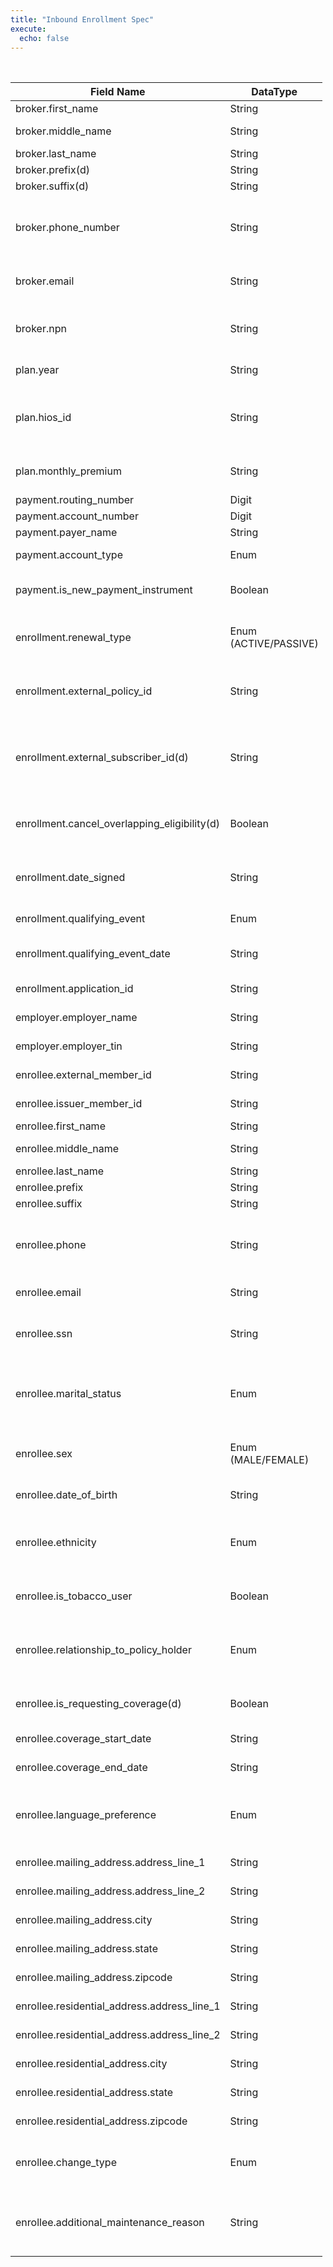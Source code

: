 ```yaml
---
title: "Inbound Enrollment Spec"
execute:
  echo: false
---
```

+----------------------------------------------+-----------------------+-----------------------------------------------------------------------------------------------------------------+--------------------------------------------------+---------------------------------------------------------------------+----------+------------+
| Field Name                                   | DataType              | Description                                                                                                     | Format                                           | Example                                                             | Length   | Required   |
+==============================================+=======================+=================================================================================================================+==================================================+=====================================================================+==========+============+
| broker.first_name                            | String                | Broker First Name                                                                                               |                                                  |                                                                     | 50       | N          |
+----------------------------------------------+-----------------------+-----------------------------------------------------------------------------------------------------------------+--------------------------------------------------+---------------------------------------------------------------------+----------+------------+
| broker.middle_name                           | String                | Broker Middle Name                                                                                              |                                                  |                                                                     | 50       | N          |
+----------------------------------------------+-----------------------+-----------------------------------------------------------------------------------------------------------------+--------------------------------------------------+---------------------------------------------------------------------+----------+------------+
| broker.last_name                             | String                | Broker Last Name                                                                                                |                                                  |                                                                     | 50       | N          |
+----------------------------------------------+-----------------------+-----------------------------------------------------------------------------------------------------------------+--------------------------------------------------+---------------------------------------------------------------------+----------+------------+
| broker.prefix(d)                             | String                | Broker Prefix                                                                                                   |                                                  |                                                                     | 4        | N          |
+----------------------------------------------+-----------------------+-----------------------------------------------------------------------------------------------------------------+--------------------------------------------------+---------------------------------------------------------------------+----------+------------+
| broker.suffix(d)                             | String                | Broker Suffix                                                                                                   |                                                  |                                                                     | 4        | N          |
+----------------------------------------------+-----------------------+-----------------------------------------------------------------------------------------------------------------+--------------------------------------------------+---------------------------------------------------------------------+----------+------------+
| broker.phone_number                          | String                | Broker's phone number                                                                                           | Valid 10-digit Phone Number (No delimiters)      | 5109027836                                                          | 15       | N          |
+----------------------------------------------+-----------------------+-----------------------------------------------------------------------------------------------------------------+--------------------------------------------------+---------------------------------------------------------------------+----------+------------+
| broker.email                                 | String                | Broker's email address                                                                                          | Valid Email Format (No delimiters)               | john@test.com                                                       | 50       | N          |
+----------------------------------------------+-----------------------+-----------------------------------------------------------------------------------------------------------------+--------------------------------------------------+---------------------------------------------------------------------+----------+------------+
| broker.npn                                   | String                | Broker's National Producer Number - required for enrollee attribution                                           | Valid 9-digit NPN (No delimiters)                | 123530000                                                           | 25       | N          |
+----------------------------------------------+-----------------------+-----------------------------------------------------------------------------------------------------------------+--------------------------------------------------+---------------------------------------------------------------------+----------+------------+
| plan.year                                    | String                | Plan Year                                                                                                       | Valid plan year                                  | 2025                                                                | 4        | Y          |
+----------------------------------------------+-----------------------+-----------------------------------------------------------------------------------------------------------------+--------------------------------------------------+---------------------------------------------------------------------+----------+------------+
| plan.hios_id                                 | String                | HIOS id                                                                                                         | 14 digit HIOS id code including variant          | 50221NJ0040001-02                                                   | 15       | Y          |
+----------------------------------------------+-----------------------+-----------------------------------------------------------------------------------------------------------------+--------------------------------------------------+---------------------------------------------------------------------+----------+------------+
| plan.monthly_premium                         | String                | Plan Monthly Premium                                                                                            | Valid decimal value                              | 999.99                                                              | 20       | Y          |
+----------------------------------------------+-----------------------+-----------------------------------------------------------------------------------------------------------------+--------------------------------------------------+---------------------------------------------------------------------+----------+------------+
| payment.routing_number                       | Digit                 |                                                                                                                 |                                                  | 021000021                                                           |          | N          |
+----------------------------------------------+-----------------------+-----------------------------------------------------------------------------------------------------------------+--------------------------------------------------+---------------------------------------------------------------------+----------+------------+
| payment.account_number                       | Digit                 |                                                                                                                 |                                                  |                                                                     |          | N          |
+----------------------------------------------+-----------------------+-----------------------------------------------------------------------------------------------------------------+--------------------------------------------------+---------------------------------------------------------------------+----------+------------+
| payment.payer_name                           | String                | The name of payer                                                                                               |                                                  |                                                                     |          | N          |
+----------------------------------------------+-----------------------+-----------------------------------------------------------------------------------------------------------------+--------------------------------------------------+---------------------------------------------------------------------+----------+------------+
| payment.account_type                         | Enum                  | The account type of ACH                                                                                         |                                                  | CHECKING                                                            |          | N          |
+----------------------------------------------+-----------------------+-----------------------------------------------------------------------------------------------------------------+--------------------------------------------------+---------------------------------------------------------------------+----------+------------+
| payment.is_new_payment_instrument            | Boolean               | True if this is new or updated payment instrument                                                               |                                                  |                                                                     |          | Y          |
+----------------------------------------------+-----------------------+-----------------------------------------------------------------------------------------------------------------+--------------------------------------------------+---------------------------------------------------------------------+----------+------------+
| enrollment.renewal_type                      | Enum (ACTIVE/PASSIVE) | Renewal Type                                                                                                    | Valid enum value (See DataType column)           | INITIATION                                                          |          | N          |
+----------------------------------------------+-----------------------+-----------------------------------------------------------------------------------------------------------------+--------------------------------------------------+---------------------------------------------------------------------+----------+------------+
| enrollment.external_policy_id                | String                | Unique identifier for the policy (coming from the partner)(important)                                           |                                                  |                                                                     |          | N          |
+----------------------------------------------+-----------------------+-----------------------------------------------------------------------------------------------------------------+--------------------------------------------------+---------------------------------------------------------------------+----------+------------+
| enrollment.external_subscriber_id(d)         | String                | Required if PlanChange/Cancel enrollment<br>                                                                    |                                                  |                                                                     |          | N          |
|                                              |                       | Same as subscriber's external_member_id                                                                         |                                                  |                                                                     |          |            |
+----------------------------------------------+-----------------------+-----------------------------------------------------------------------------------------------------------------+--------------------------------------------------+---------------------------------------------------------------------+----------+------------+
| enrollment.cancel_overlapping_eligibility(d) | Boolean               | Term or cancel existing eligibility if it overlaps and prefer new one                                           | Valid Boolean String                             | False                                                               |          | N          |
+----------------------------------------------+-----------------------+-----------------------------------------------------------------------------------------------------------------+--------------------------------------------------+---------------------------------------------------------------------+----------+------------+
| enrollment.date_signed                       | String                | Time when broker or consumer submitted their enrollment                                                         | ISO Format                                       | 2011-11-04 00:05:23.283+00:00                                       |          | Y          |
+----------------------------------------------+-----------------------+-----------------------------------------------------------------------------------------------------------------+--------------------------------------------------+---------------------------------------------------------------------+----------+------------+
| enrollment.qualifying_event                  | Enum                  | Enrollment Qualifying Event                                                                                     |                                                  |                                                                     |          | N          |
+----------------------------------------------+-----------------------+-----------------------------------------------------------------------------------------------------------------+--------------------------------------------------+---------------------------------------------------------------------+----------+------------+
| enrollment.qualifying_event_date             | String                | Enrollment Qualifying Event Date                                                                                | YYYY-MM-DD                                       | 1996-01-01                                                          |          | N          |
+----------------------------------------------+-----------------------+-----------------------------------------------------------------------------------------------------------------+--------------------------------------------------+---------------------------------------------------------------------+----------+------------+
| enrollment.application_id                    | String                | The ID of the application                                                                                       |                                                  |                                                                     |          | N          |
+----------------------------------------------+-----------------------+-----------------------------------------------------------------------------------------------------------------+--------------------------------------------------+---------------------------------------------------------------------+----------+------------+
| employer.employer_name                       | String                | The name of employer                                                                                            |                                                  |                                                                     |          |            |
+----------------------------------------------+-----------------------+-----------------------------------------------------------------------------------------------------------------+--------------------------------------------------+---------------------------------------------------------------------+----------+------------+
| employer.employer_tin                        | String                | The tax number of employer                                                                                      |                                                  |                                                                     |          |            |
+----------------------------------------------+-----------------------+-----------------------------------------------------------------------------------------------------------------+--------------------------------------------------+---------------------------------------------------------------------+----------+------------+
| enrollee.external_member_id                  | String                | member ID defined by vendor                                                                                     |                                                  |                                                                     |          | Y          |
+----------------------------------------------+-----------------------+-----------------------------------------------------------------------------------------------------------------+--------------------------------------------------+---------------------------------------------------------------------+----------+------------+
| enrollee.issuer_member_id                    | String                | member ID defined by issuer                                                                                     |                                                  |                                                                     |          |            |
+----------------------------------------------+-----------------------+-----------------------------------------------------------------------------------------------------------------+--------------------------------------------------+---------------------------------------------------------------------+----------+------------+
| enrollee.first_name                          | String                | Enrollee First Name                                                                                             |                                                  |                                                                     |          | Y          |
+----------------------------------------------+-----------------------+-----------------------------------------------------------------------------------------------------------------+--------------------------------------------------+---------------------------------------------------------------------+----------+------------+
| enrollee.middle_name                         | String                | Enrollee Middle Name                                                                                            |                                                  |                                                                     |          | N          |
+----------------------------------------------+-----------------------+-----------------------------------------------------------------------------------------------------------------+--------------------------------------------------+---------------------------------------------------------------------+----------+------------+
| enrollee.last_name                           | String                | Enrollee Last Name                                                                                              |                                                  |                                                                     |          | Y          |
+----------------------------------------------+-----------------------+-----------------------------------------------------------------------------------------------------------------+--------------------------------------------------+---------------------------------------------------------------------+----------+------------+
| enrollee.prefix                              | String                | Enrollee Prefix                                                                                                 |                                                  |                                                                     |          | N          |
+----------------------------------------------+-----------------------+-----------------------------------------------------------------------------------------------------------------+--------------------------------------------------+---------------------------------------------------------------------+----------+------------+
| enrollee.suffix                              | String                | Enrollee Suffix                                                                                                 |                                                  |                                                                     |          | N          |
+----------------------------------------------+-----------------------+-----------------------------------------------------------------------------------------------------------------+--------------------------------------------------+---------------------------------------------------------------------+----------+------------+
| enrollee.phone                               | String                | Enrollee Phone Number                                                                                           | Valid 10-digit Phone Number (No delimiters)      | 5109027836                                                          |          | N          |
+----------------------------------------------+-----------------------+-----------------------------------------------------------------------------------------------------------------+--------------------------------------------------+---------------------------------------------------------------------+----------+------------+
| enrollee.email                               | String                | Enrollee Email                                                                                                  | Valid Email Format                               | john@test.com                                                       |          | N          |
+----------------------------------------------+-----------------------+-----------------------------------------------------------------------------------------------------------------+--------------------------------------------------+---------------------------------------------------------------------+----------+------------+
| enrollee.ssn                                 | String                | Enrollee Social Security Number                                                                                 | Valid 9-digit SSN (No delimiters)                | 123456789                                                           |          | N          |
+----------------------------------------------+-----------------------+-----------------------------------------------------------------------------------------------------------------+--------------------------------------------------+---------------------------------------------------------------------+----------+------------+
| enrollee.marital_status                      | Enum                  | Enrollee Marital Status                                                                                         | Valid enum value (See Marital Status Mapping)    | M                                                                   |          | N          |
+----------------------------------------------+-----------------------+-----------------------------------------------------------------------------------------------------------------+--------------------------------------------------+---------------------------------------------------------------------+----------+------------+
| enrollee.sex                                 | Enum (MALE/FEMALE)    | Enrollee Sex                                                                                                    | Valid enum value (See DataType column)           | FEMALE                                                              |          | Y          |
+----------------------------------------------+-----------------------+-----------------------------------------------------------------------------------------------------------------+--------------------------------------------------+---------------------------------------------------------------------+----------+------------+
| enrollee.date_of_birth                       | String                | Enrollee Date of Birth                                                                                          | YYYY-MM-DD                                       | 1996-01-01                                                          |          | Y          |
+----------------------------------------------+-----------------------+-----------------------------------------------------------------------------------------------------------------+--------------------------------------------------+---------------------------------------------------------------------+----------+------------+
| enrollee.ethnicity                           | Enum                  | Enrollee Ethnicity                                                                                              | Valid enum value (See Ethnicity Code mapping)    | 2135-2                                                              |          | N          |
+----------------------------------------------+-----------------------+-----------------------------------------------------------------------------------------------------------------+--------------------------------------------------+---------------------------------------------------------------------+----------+------------+
| enrollee.is_tobacco_user                     | Boolean               | Specifies is enrollee is a tobacco user                                                                         | Valid Boolen String                              | TRUE                                                                |          | Y          |
+----------------------------------------------+-----------------------+-----------------------------------------------------------------------------------------------------------------+--------------------------------------------------+---------------------------------------------------------------------+----------+------------+
| enrollee.relationship_to_policy_holder       | Enum                  | Specifies enrollee's relationship to policy holder                                                              | Valid enum value (See Relationship Code Mapping) | 15                                                                  |          | Y          |
+----------------------------------------------+-----------------------+-----------------------------------------------------------------------------------------------------------------+--------------------------------------------------+---------------------------------------------------------------------+----------+------------+
| enrollee.is_requesting_coverage(d)           | Boolean               | Specifies if enrollee is requesting coverage                                                                    | Valid Boolen String                              | TRUE                                                                |          | Y          |
+----------------------------------------------+-----------------------+-----------------------------------------------------------------------------------------------------------------+--------------------------------------------------+---------------------------------------------------------------------+----------+------------+
| enrollee.coverage_start_date                 | String                | Coverage Start Date for enrollee                                                                                | YYYY-MM-DD                                       | 1996-01-01                                                          |          | Y          |
+----------------------------------------------+-----------------------+-----------------------------------------------------------------------------------------------------------------+--------------------------------------------------+---------------------------------------------------------------------+----------+------------+
| enrollee.coverage_end_date                   | String                | Coverage End Date for enrollee                                                                                  | YYYY-MM-DD                                       | 1996-01-01                                                          |          | Y          |
+----------------------------------------------+-----------------------+-----------------------------------------------------------------------------------------------------------------+--------------------------------------------------+---------------------------------------------------------------------+----------+------------+
| enrollee.language_preference                 | Enum                  | Enrollee Language Preference                                                                                    | Valid enum value (See Language Code mapping)     | spa                                                                 |          | N          |
+----------------------------------------------+-----------------------+-----------------------------------------------------------------------------------------------------------------+--------------------------------------------------+---------------------------------------------------------------------+----------+------------+
| enrollee.mailing_address.address_line_1      | String                | Enrollee Mailing Address Line 1                                                                                 |                                                  |                                                                     |          | N          |
+----------------------------------------------+-----------------------+-----------------------------------------------------------------------------------------------------------------+--------------------------------------------------+---------------------------------------------------------------------+----------+------------+
| enrollee.mailing_address.address_line_2      | String                | Enrollee Mailing Address Line 2                                                                                 |                                                  |                                                                     |          | N          |
+----------------------------------------------+-----------------------+-----------------------------------------------------------------------------------------------------------------+--------------------------------------------------+---------------------------------------------------------------------+----------+------------+
| enrollee.mailing_address.city                | String                | Enrollee Mailing Address City                                                                                   |                                                  |                                                                     |          | N          |
+----------------------------------------------+-----------------------+-----------------------------------------------------------------------------------------------------------------+--------------------------------------------------+---------------------------------------------------------------------+----------+------------+
| enrollee.mailing_address.state               | String                | Enrollee Mailing Address State                                                                                  |                                                  |                                                                     |          | N          |
+----------------------------------------------+-----------------------+-----------------------------------------------------------------------------------------------------------------+--------------------------------------------------+---------------------------------------------------------------------+----------+------------+
| enrollee.mailing_address.zipcode             | String                | Enrollee Mailing Address Zipcode                                                                                |                                                  |                                                                     |          | N          |
+----------------------------------------------+-----------------------+-----------------------------------------------------------------------------------------------------------------+--------------------------------------------------+---------------------------------------------------------------------+----------+------------+
| enrollee.residential_address.address_line_1  | String                | Enrollee Residential Address Line 1                                                                             |                                                  |                                                                     |          | Y          |
+----------------------------------------------+-----------------------+-----------------------------------------------------------------------------------------------------------------+--------------------------------------------------+---------------------------------------------------------------------+----------+------------+
| enrollee.residential_address.address_line_2  | String                | Enrollee Residential Address Line 2                                                                             |                                                  |                                                                     |          | N          |
+----------------------------------------------+-----------------------+-----------------------------------------------------------------------------------------------------------------+--------------------------------------------------+---------------------------------------------------------------------+----------+------------+
| enrollee.residential_address.city            | String                | Enrollee Residential Address City                                                                               |                                                  |                                                                     |          | Y          |
+----------------------------------------------+-----------------------+-----------------------------------------------------------------------------------------------------------------+--------------------------------------------------+---------------------------------------------------------------------+----------+------------+
| enrollee.residential_address.state           | String                | Enrollee Residential Address State                                                                              |                                                  |                                                                     |          | Y          |
+----------------------------------------------+-----------------------+-----------------------------------------------------------------------------------------------------------------+--------------------------------------------------+---------------------------------------------------------------------+----------+------------+
| enrollee.residential_address.zipcode         | String                | Enrollee Residential Address Zipcode                                                                            |                                                  |                                                                     |          | Y          |
+----------------------------------------------+-----------------------+-----------------------------------------------------------------------------------------------------------------+--------------------------------------------------+---------------------------------------------------------------------+----------+------------+
| enrollee.change_type                         | Enum                  | Type of modification made to the enrollee's policy status                                                       |                                                  | CHANGE, ADDITION, CANCELLATION, TERMINATION, REINSTATEMENT          |          | Y          |
+----------------------------------------------+-----------------------+-----------------------------------------------------------------------------------------------------------------+--------------------------------------------------+---------------------------------------------------------------------+----------+------------+
| enrollee.additional_maintenance_reason       | String                | [Additional maintenance reason code](supported_additional_maintenance_reasons.qmd) for the policy status change.|                                                  | [e.g. LEAVE_PLATFORM](supported_additional_maintenance_reasons.qmd) |          |            |
+----------------------------------------------+-----------------------+-----------------------------------------------------------------------------------------------------------------+--------------------------------------------------+---------------------------------------------------------------------+----------+------------+
: {.striped}